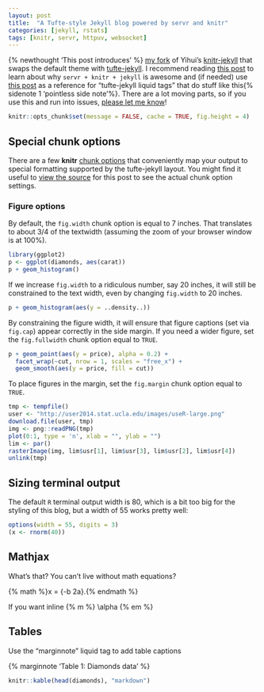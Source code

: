 ```yaml
---
layout: post
title:  "A Tufte-style Jekyll blog powered by servr and knitr"
categories: [jekyll, rstats]
tags: [knitr, servr, httpuv, websocket]
---
```


{% newthought 'This post introduces' %} [my fork](http://github.com/cpsievert/knitr-jekyll) of Yihui's [knitr-jekyll](https://github.com/yihui/knitr-jekyll) that swaps the default theme with [tufte-jekyll](https://github.com/clayh53/tufte-jekyll). I recommend reading [this post](http://yihui.name/knitr-jekyll/2014/09/jekyll-with-knitr.html) to learn about why `servr + knitr + jekyll` is awesome and (if needed) use [this post](http://clayh53.github.io/tufte-jekyll/articles/15/tufte-style-jekyll-blog/) as a reference for "tufte-jekyll liquid tags" that do stuff like this{% sidenote 1 'pointless side note'%}. There are a lot moving parts, so if you use this and run into issues, [please let me know](https://github.com/cpsievert/knitr-jekyll)!

```r
knitr::opts_chunk$set(message = FALSE, cache = TRUE, fig.height = 4)
```

## Special chunk options

There are a few **knitr** [chunk options](http://yihui.name/knitr/options/) that conveniently map your output to special formatting supported by the tufte-jekyll layout. You might find it useful to [view the source]() for this post to see the actual chunk option settings.

### Figure options

By default, the `fig.width` chunk option is equal to 7 inches. That translates to about 3/4 of the textwidth (assuming the zoom of your browser window is at 100%). 

```r
library(ggplot2)
p <- ggplot(diamonds, aes(carat)) 
p + geom_histogram()
```

If we increase `fig.width` to a ridiculous number, say 20 inches, it will still be constrained to the text width, even by changing `fig.width` to 20 inches. 

```r
p + geom_histogram(aes(y = ..density..))
```

By constraining the figure width, it will ensure that figure captions (set via `fig.cap`) appear correctly in the side margin. If you need a wider figure, set the `fig.fullwidth` chunk option equal to `TRUE`.

```r
p + geom_point(aes(y = price), alpha = 0.2) + 
  facet_wrap(~cut, nrow = 1, scales = "free_x") +
  geom_smooth(aes(y = price, fill = cut))
```

To place figures in the margin, set the `fig.margin` chunk option equal to `TRUE`.

```r
tmp <- tempfile()
user <- "http://user2014.stat.ucla.edu/images/useR-large.png"
download.file(user, tmp)
img <- png::readPNG(tmp)
plot(0:1, type = 'n', xlab = "", ylab = "")
lim <- par()
rasterImage(img, lim$usr[1], lim$usr[3], lim$usr[2], lim$usr[4])
unlink(tmp)
```


## Sizing terminal output
 
The default `R` terminal output width is 80, which is a bit too big for the styling of this blog, but a width of 55 works pretty well:

```r
options(width = 55, digits = 3)
(x <- rnorm(40))
```

## Mathjax

What's that? You can't live without math equations?

{% math %}x = {-b \pm \sqrt{b^2-4ac} \over 2a}.{% endmath %}

If you want inline {% m %} \alpha {% em %}

## Tables

Use the "marginnote" liquid tag to add table captions

{% marginnote 'Table 1: Diamonds data' %}

```r
knitr::kable(head(diamonds), "markdown")
```
